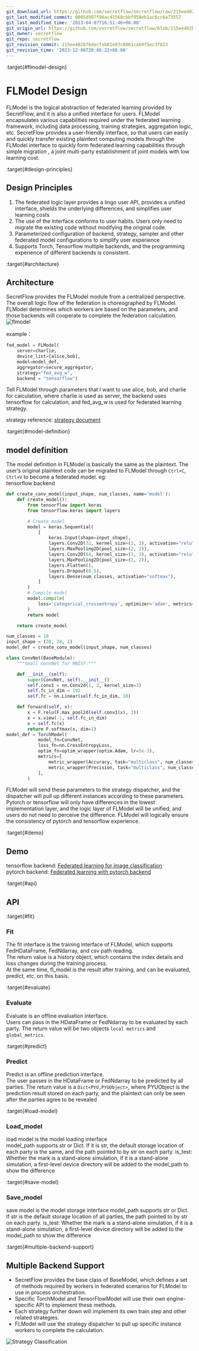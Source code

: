 ```yaml
---
git_download_url: https://github.com/secretflow/secretflow/raw/215ee402b76decfeb01e97c0861cab9f5ec3f823/docs/developer/design/flmodel.md
git_last_modified_commit: 0065d997f96ac41568cbbf958eb1ac6cc6a73557
git_last_modified_time: '2023-04-07T16:51:46+08:00'
git_origin_url: https://github.com/secretflow/secretflow/blob/215ee402b76decfeb01e97c0861cab9f5ec3f823/docs/developer/design/flmodel.md
git_owner: secretflow
git_repo: secretflow
git_revision_commit: 215ee402b76decfeb01e97c0861cab9f5ec3f823
git_revision_time: '2023-12-06T20:08:22+08:00'
---
```


:target{#flmodel-design}

# FLModel Design

FLModel is the logical abstraction of federated learning provided by SecretFlow, and it is also a unified interface for users. FLModel encapsulates various capabilities required under the federated learning framework, including data processing, training strategies, aggregation logic, etc. SecretFlow provides a user-friendly interface, so that users can easily and quickly transfer existing plaintext computing models through the FLModel interface to quickly form federated learning capabilities through simple migration , a joint multi-party establishment of joint models with low learning cost.

:target{#design-principles}

## Design Principles

1. The federated logic layer provides a lingo user API, provides a unified interface, shields the underlying differences, and simplifies user learning costs
2. The use of the interface conforms to user habits. Users only need to migrate the existing code without modifying the original code.
3. Parameterized configuration of backend, strategy, sampler and other federated model configurations to simplify user experience
4. Supports Torch, Tensorflow multiple backends, and the programming experience of different backends is consistent.

:target{#architecture}

## Architecture

SecretFlow provides the FLModel module from a centralized perspective. The overall logic flow of the federation is choreographed by FLModel. FLModel determines which workers are based on the parameters, and those backends will cooperate to complete the federation calculation.
![flmodel](../../_assets/flmodel.jpg)

example：

```python
fed_model = FLModel(
    server=charlie,
    device_list=[alice,bob],
    model=model_def,
    aggregator=secure_aggregator,
    strategy="fed_avg_w",
    backend = "tensorflow")
```

Tell FLModel through parameters that I want to use alice, bob, and charlie for calculation, where charlie is used as server, the backend uses tensorflow for calculation, and fed\_avg\_w is used for federated learning strategy.

strategy reference: [strategy document](strategy.mdx)

:target{#model-definition}

## model definition

The model definition in FLModel is basically the same as the plaintext. The user’s original plaintext code can be migrated to FLModel through `Ctrl+C`, `Ctrl+V` to become a federated model.
eg:<br />tensorflow backend

```python
def create_conv_model(input_shape, num_classes, name='model'):
    def create_model():
        from tensorflow import keras
        from tensorflow.keras import layers

        # Create model
        model = keras.Sequential(
            [
                keras.Input(shape=input_shape),
                layers.Conv2D(32, kernel_size=(3, 3), activation="relu"),
                layers.MaxPooling2D(pool_size=(2, 2)),
                layers.Conv2D(64, kernel_size=(3, 3), activation="relu"),
                layers.MaxPooling2D(pool_size=(2, 2)),
                layers.Flatten(),
                layers.Dropout(0.5),
                layers.Dense(num_classes, activation="softmax"),
            ]
        )
        # Compile model
        model.compile(
            loss='categorical_crossentropy', optimizer='adam', metrics=["accuracy"]
        )
        return model

    return create_model

num_classes = 10
input_shape = (28, 28, 1)
model_def = create_conv_model(input_shape, num_classes)
```

```python
class ConvNet(BaseModule):
    """Small ConvNet for MNIST."""

    def __init__(self):
        super(ConvNet, self).__init__()
        self.conv1 = nn.Conv2d(1, 3, kernel_size=3)
        self.fc_in_dim = 192
        self.fc = nn.Linear(self.fc_in_dim, 10)

    def forward(self, x):
        x = F.relu(F.max_pool2d(self.conv1(x), 3))
        x = x.view(-1, self.fc_in_dim)
        x = self.fc(x)
        return F.softmax(x, dim=1)
model_def = TorchModel(
            model_fn=ConvNet,
            loss_fn=nn.CrossEntropyLoss,
            optim_fn=optim_wrapper(optim.Adam, lr=5e-3),
            metrics=[
                metric_wrapper(Accuracy, task="multiclass", num_classes=3, average='micro'),
                metric_wrapper(Precision, task="multiclass", num_classes=3, average='micro'),
            ],
        )
```

FLModel will send these parameters to the strategy dispatcher, and the dispatcher will pull up different instances according to these parameters. Pytorch or tensorflow will only have differences in the lowest implementation layer, and the logic layer of FLModel will be unified, and users do not need to perceive the difference. FLModel will logically ensure the consistency of pytorch and tensorflow experience.

:target{#demo}

## Demo

tensorflow backend: [Federated learning for image classification](../../tutorial/Federate_Learning_for_Image_Classification.mdx)<br />pytorch backend: [Federated learning with pytorch backend](../../tutorial/Federated_Learning_with_Pytorch_backend.mdx)

:target{#api}

## API

:target{#fit}

### Fit

The fit interface is the training interface of FLModel, which supports FedHDataFrame, FedNdarray, and csv path reading.<br />The return value is a history object, which contains the index details and loss changes during the training process.<br />At the same time, fl\_model is the result after training, and can be evaluated, predict, etc. on this basis.

:target{#evaluate}

### Evaluate

Evaluate is an offline evaluation interface.<br />Users can pass in the HDataFrame or FedNdarray to be evaluated by each party.
The return value will be two objects `local metrics` and `global_metrics`.

:target{#predict}

### Predict

Predict is an offline prediction interface.<br />The user passes in the HDataFrame or FedNdarray to be predicted by all parties.
The return value is a `Dict<PYU,PYUObject>`, where PYUObject is the prediction result stored on each party, and the plaintext can only be seen after the parties agree to be revealed

:target{#load-model}

### Load\_model

load model is the model loading interface<br />model\_path supports str or Dict. If it is str, the default storage location of each party is the same, and the path pointed to by str on each party.
is\_test: Whether the mark is a stand-alone simulation, if it is a stand-alone simulation, a first-level device directory will be added to the model\_path to show the difference

:target{#save-model}

### Save\_model

save model is the model storage interface
model\_path supports str or Dict. If str is the default storage location of all parties, the path pointed to by str on each party.
is\_test: Whether the mark is a stand-alone simulation, if it is a stand-alone simulation, a first-level device directory will be added to the model\_path to show the difference

:target{#multiple-backend-support}

## Multiple Backend Support

- SecretFlow provides the base class of BaseModel, which defines a set of methods required by workers in federated scenarios for FLModel to use in process orchestration.
- Specific TorchModel and TensorFlowModel will use their own engine-specific API to implement these methods.
- Each strategy further down will implement its own train step and other related strategies.
- FLModel will use the strategy dispatcher to pull up specific instance workers to complete the calculation.

![Strategy Classification](../../_assets/strategy.png)
